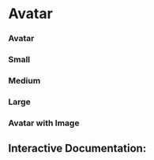 

<Meta of={Story} />

# Avatar

### Avatar

<Canvas of={Story.Primary} layout="centered" />

### Small

<Canvas of={Story.AvatarSmall} layout="centered" />

### Medium

<Canvas of={Story.AvatarMedium} layout="centered" />

### Large

<Canvas of={Story.AvatarLarge} layout="centered" />

### Avatar with Image

<Canvas of={Story.AvatarImage} layout="centered" />

## Interactive Documentation:

<Primary />
<Controls />
